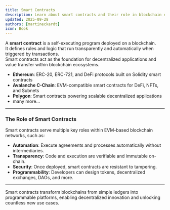 ```yaml
---
title: Smart Contracts
description: Learn about smart contracts and their role in blockchain ecosystems.
updated: 2025-09-28
authors: [martineckardt]
icon: Book
---
```


A **smart contract** is a self-executing program deployed on a blockchain.  
It defines rules and logic that run transparently and automatically when triggered by transactions.  
Smart contracts act as the foundation for decentralized applications and value transfer within blockchain ecosystems.

- **Ethereum**: ERC-20, ERC-721, and DeFi protocols built on Solidity smart contracts  
- **Avalanche C-Chain**: EVM-compatible smart contracts for DeFi, NFTs, and Subnets  
- **Polygon**: Smart contracts powering scalable decentralized applications  
- many more...

---

### The Role of Smart Contracts

Smart contracts serve multiple key roles within EVM-based blockchain networks, such as:

- **Automation**: Execute agreements and processes automatically without intermediaries.  
- **Transparency**: Code and execution are verifiable and immutable on-chain.  
- **Security**: Once deployed, smart contracts are resistant to tampering.  
- **Programmability**: Developers can design tokens, decentralized exchanges, DAOs, and more.  

---

Smart contracts transform blockchains from simple ledgers into programmable platforms, enabling decentralized innovation and unlocking countless new use cases.
